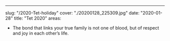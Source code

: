 ---
slug: "/2020-Tet-holiday"
cover: "./20200128_225309.jpg"
date: "2020-01-28"
title: "Tet 2020"
areas:
  - The bond that links your true family is not one of blood, but of respect and joy in each other’s life.
